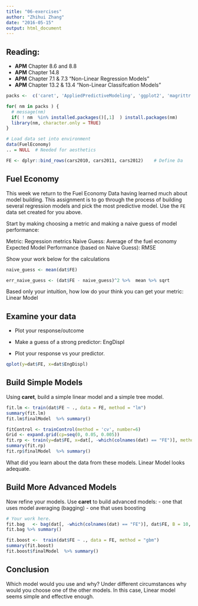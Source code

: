 ---
title: "06-exercises"
author: "Zhihui Zhang"
date: "2016-05-15"
output: html_document
---

## Reading:
- **APM** Chapter 8.6 and 8.8 
- **APM** Chapter 14.8 
- **APM** Chapter 7.1 & 7.3 "Non-Linear Regression Models"
- **APM** Chapter 13.2 & 13.4 "Non-Linear Classifcation Models"


```{r,echo=FALSE}

packs <-  c('caret', 'AppliedPredictiveModeling', 'ggplot2', 'magrittr', 'dplyr')

for( nm in packs ) { 
  # message(nm)
  if( ! nm  %in% installed.packages()[,1]  ) install.packages(nm)
  library(nm, character.only = TRUE)
}

# Load data set into environment
data(FuelEconomy)
.. = NULL  # Needed for aesthetics 

FE <- dplyr::bind_rows(cars2010, cars2011, cars2012)    # Define Da

```

## Fuel Economy 


This week we return to the Fuel Economy Data having learned much about model building. This assignment is to go through the process of building several regression models and pick the most predictive model. Use the `FE` data set created for you above.


Start by making choosing a metric and making a naive guess of model performance: 

Metric: Regression metrics
Naive Guess: Average of the fuel economy
Expected Model Performance (based on Naive Guess): RMSE

Show your work below for the calculations

```{r} 

  
naive_guess <- mean(dat$FE)

err_naive_guess <- (dat$FE - naive_guess)^2 %>%  mean %>% sqrt

```


Based only your intuition, how low do your think you can get your metric: Linear Model


## Examine your data

 * Plot your response/outcome 

 * Make a guess of a strong predictor: EngDispl  
 * Plot your response vs your predictor. 

```{r}

qplot(y=dat$FE, x=dat$EngDispl)

```



## Build Simple Models

Using **caret**, build a simple linear model and a simple tree model. 

```{r}

fit.lm <- train(dat$FE ~ ., data = FE, method = "lm")
summary(fit.lm)
fit.lm$finalModel  %>% summary()

fitControl <- trainControl(method = 'cv', number=6)
Grid <- expand.grid(cp=seq(0, 0.05, 0.005))
fit.rp <- train(y=dat$FE, x=dat[, -which(colnames(dat) == "FE")], method = 'rpart', trControl=fitControl, metric='RMSE',maximize=FALSE, tuneGrid = Grid)
summary(fit.rp)
fit.rp$finalModel  %>% summary()

```


What did you learn about the data from these models.
Linear Model looks adequate.


## Build More Advanced Models

Now refine your models. Use **caret** to build advanced models:
- one that uses model averaging (bagging) 
- one that uses boosting 

```{r}

# Your work here.
fit.bag   <- bag(dat[, -which(colnames(dat) == "FE")], dat$FE, B = 10, bagControl = bagControl(fit = ctreeBag$fit, predict = ctreeBag$pred, aggregate = ctreeBag$aggregate))
fit.bag %>% summary()

fit.boost <-  train(dat$FE ~ ., data = FE, method = "gbm")
summary(fit.boost)
fit.boost$finalModel  %>% summary()
```


## Conclusion 

Which model would you use and why?  Under different circumstances why would you choose one of the other models.
In this case, Linear model seems simple and effective enough.

